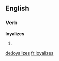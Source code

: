 ==English==

===Verb===
'''loyalizes'''

# {{en-third-person singular of|loyalize}}

[[de:loyalizes]]
[[fr:loyalizes]]